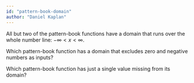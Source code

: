 ```yaml
---
id: "pattern-book-domain"
author: "Daniel Kaplan"
---
```


All but two of the pattern-book functions have a domain that runs over the whole number line: $-\infty < x < \infty$.

Which pattern-book function has a domain that excludes zero and negative numbers as inputs?

Which pattern-book function has just a single value missing from its domain?
